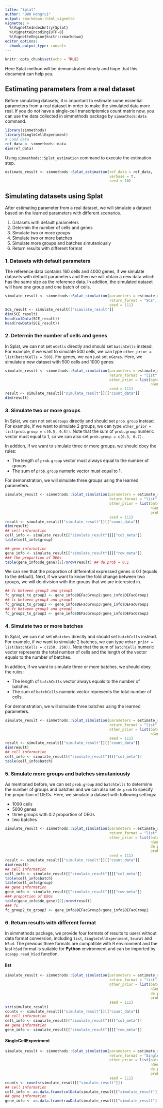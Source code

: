 ```yaml
---
title: "Splat"
author: "DUO Hongrui"
output: rmarkdown::html_vignette
vignette: >
  %\VignetteIndexEntry{Splat}
  %\VignetteEncoding{UTF-8}
  %\VignetteEngine{knitr::rmarkdown}
editor_options: 
  chunk_output_type: console
---
```


<!-- github markdown built using 
rmarkdown::render("vignettes/Splat.Rmd", output_format = rmarkdown::github_document())
-->

```r
knitr::opts_chunk$set(echo = TRUE)
```
Here Splat method will be demonstrated clearly and hope that this document can help you.

## Estimating parameters from a real dataset

Before simulating datasets, it is important to estimate some essential parameters from a real dataset in order to make the simulated data more real. If you do not have a single-cell transcriptomics count matrix now, you can use the data collected in simmethods package by `simmethods:data` command.

```r
library(simmethods)
library(SingleCellExperiment)
# Load data
ref_data <- simmethods::data
dim(ref_data)
```

Using `simmethods::Splat_estimation` command to execute the estimation step.

```r
estimate_result <- simmethods::Splat_estimation(ref_data = ref_data,
                                                verbose = T,
                                                seed = 10)
```

## Simulating datasets using Splat

After estimating parameter from a real dataset, we will simulate a dataset based on the learned parameters with different scenarios.

1. Datasets with default parameters
2. Determin the number of cells and genes
3. Simulate two or more groups
4. Simulate two or more batches
5. Simulate more groups and batches simutaniously
6. Return results with different format 

### 1. Datasets with default parameters

The reference data contains 160 cells and 4000 genes, if we simulate datasets with default parameters and then we will obtain a new data which has the same size as the reference data. In addtion, the simulated dataset will have one group and one batch of cells.

```r
simulate_result <- simmethods::Splat_simulation(parameters = estimate_result[["estimate_result"]],
                                                return_format = "SCE",
                                                seed = 111)
SCE_result <- simulate_result[["simulate_result"]]
dim(SCE_result)
head(colData(SCE_result))
head(rowData(SCE_result))
```

### 2. Determin the number of cells and genes

In Splat, we can not set `nCells` directly and should set `batchCells` instead. For example, if we want to simulate 500 cells, we can type `other_prior = list(batchCells = 500)`. For genes, we can just set `nGenes`.
Here, we simulate a new dataset with 500 cells and 1000 genes:
```r
simulate_result <- simmethods::Splat_simulation(parameters = estimate_result[["estimate_result"]],
                                                return_format = "list",
                                                other_prior = list(batchCells = 500,
                                                                   nGenes = 1000),
                                                seed = 111)
result <- simulate_result[["simulate_result"]][["count_data"]]
dim(result)
```

### 3. Simulate two or more groups

In Splat, we can not set `nGroups` directly and should set `prob.group` instead. For example, if we want to simulate 2 groups, we can type `other_prior = list(prob.group = c(0.5, 0.5))`. Note that the sum of `prob.group` numeric vector must equal to 1, so we can also set `prob.group = c(0.3, 0.7)`.

In addtion, if we want to simulate three or more groups, we should obey the rules:

* The length of `prob.group` vector must always equal to the number of groups.
* The sum of `prob.group` numeric vector must equal to 1.

For demonstration, we will simulate three groups using the learned parameters.
```r
simulate_result <- simmethods::Splat_simulation(parameters = estimate_result[["estimate_result"]],
                                                return_format = "list",
                                                other_prior = list(batchCells = 500,
                                                                   nGenes = 1000,
                                                                   prob.group = c(0.1, 0.3, 0.6)),
                                                seed = 111)
result <- simulate_result[["simulate_result"]][["count_data"]]
dim(result)
## cell information
cell_info <- simulate_result[["simulate_result"]][["col_meta"]]
table(cell_info$group)

## gene information
gene_info <- simulate_result[["simulate_result"]][["row_meta"]]
### the proportion of DEGs
table(gene_info$de_gene)[2]/nrow(result) ## de.prob = 0.1
```
We can see that the proportion of differential expressed genes is 0.1 (equals to the default). Next, if we want to know the fold change between two groups, we will do division with the groups that we are interested in.
```r
## fc between group2 and group1
fc_group1_to_group2 <- gene_info$DEFacGroup2/gene_info$DEFacGroup1
## fc between group3 and group1
fc_group1_to_group3 <- gene_info$DEFacGroup3/gene_info$DEFacGroup1
## fc between group3 and group2
fc_group2_to_group3 <- gene_info$DEFacGroup3/gene_info$DEFacGroup2
```


### 4. Simulate two or more batches

In Splat, we can not set `nBatches` directly and should set `batchCells` instead. For example, if we want to simulate 2 batches, we can type `other_prior = list(batchCells = c(250, 250))`. Note that the sum of `batchCells` numeric vector represents the total number of cells and the length of the vector equals to the number of batches.

In addtion, if we want to simulate three or more batches, we should obey the rules:

* The length of `batchCells` vector always equals to the number of batches.
* The sum of `batchCells` numeric vector represents the total number of cells.

For demonstration, we will simulate three batches using the learned parameters.
```r
simulate_result <- simmethods::Splat_simulation(parameters = estimate_result[["estimate_result"]],
                                                return_format = "list",
                                                other_prior = list(batchCells = c(200, 300),
                                                                   nGenes = 1000),
                                                seed = 111)
result <- simulate_result[["simulate_result"]][["count_data"]]
dim(result)
## cell information
cell_info <- simulate_result[["simulate_result"]][["col_meta"]]
table(cell_info$batch)
```


### 5. Simulate more groups and batches simutaniously

As mentioned before, we can set `prob.group` and `batchCells` to determine the number of groups and batches and we can also set `de.prob` to specify the proportion of DEGs. Here, we simulate a dataset with following settings:

* 1000 cells
* 5000 genes
* three groups with 0.2 proportion of DEGs
* two batches

```r
simulate_result <- simmethods::Splat_simulation(parameters = estimate_result[["estimate_result"]],
                                                return_format = "list",
                                                other_prior = list(batchCells = c(500, 500),
                                                                   nGenes = 5000,
                                                                   de.prob = 0.2,
                                                                   prob.group = c(0.2, 0.3, 0.5)),
                                                seed = 111)
result <- simulate_result[["simulate_result"]][["count_data"]]
dim(result)
## cell information
cell_info <- simulate_result[["simulate_result"]][["col_meta"]]
table(cell_info$batch)
table(cell_info$group)
## gene information
gene_info <- simulate_result[["simulate_result"]][["row_meta"]]
### proportion of DEGs
table(gene_info$de_gene)[2]/nrow(result)
### fc
fc_group2_to_group3 <- gene_info$DEFacGroup3/gene_info$DEFacGroup2
```


### 6. Return results with different format 

In simmethods package, we provide four formats of results to users without data format conversion, including `list`, `SingleCellExperiment`, `Seurat` and `h5ad`. The previous three formats are compatible with R environment and the last `h5ad` format is suitable for **Python** environment and can be imported by `scanpy.read_h5ad` function. 

#### list

```r
simulate_result <- simmethods::Splat_simulation(parameters = estimate_result[["estimate_result"]],
                                                return_format = "list",
                                                other_prior = list(batchCells = c(100, 100),
                                                                   nGenes = 1000,
                                                                   de.prob = 0.1,
                                                                   prob.group = c(0.2, 0.3, 0.5)),
                                                seed = 111)
str(simulate_result)
counts <- simulate_result[["simulate_result"]][["count_data"]]
## cell information
cell_info <- simulate_result[["simulate_result"]][["col_meta"]]
## gene information
gene_info <- simulate_result[["simulate_result"]][["row_meta"]]
```

#### SingleCellExperiment

```r
simulate_result <- simmethods::Splat_simulation(parameters = estimate_result[["estimate_result"]],
                                                return_format = "SingleCellExperiment",
                                                other_prior = list(batchCells = c(100, 100),
                                                                   nGenes = 1000,
                                                                   de.prob = 0.1,
                                                                   prob.group = c(0.2, 0.3, 0.5)),
                                                seed = 111)
counts <- counts(simulate_result[["simulate_result"]])
## cell information
cell_info <- as.data.frame(colData(simulate_result[["simulate_result"]]))
## gene information
gene_info <- as.data.frame(rowData(simulate_result[["simulate_result"]]))
```
